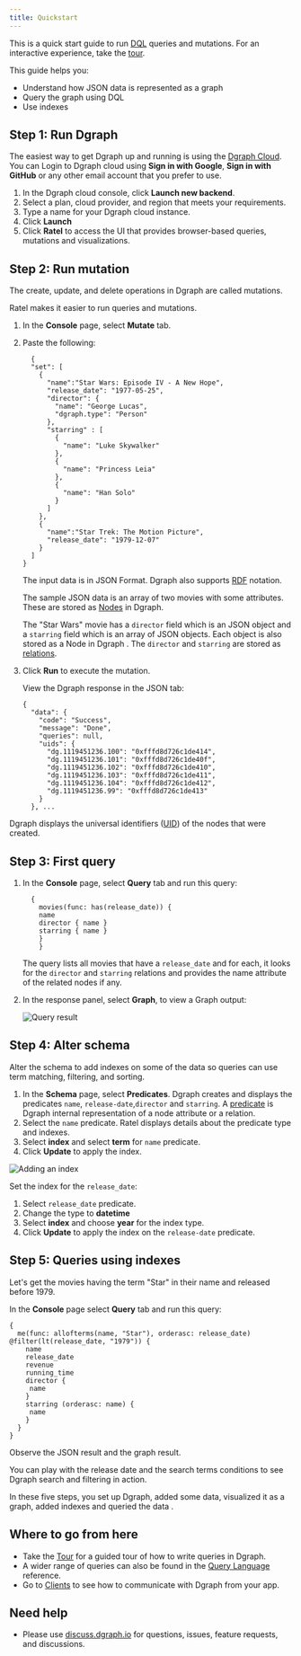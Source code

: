```yaml
---
title: Quickstart
---
```


This is a quick start guide to run [DQL](./glossary#RDF) queries and mutations.
For an interactive experience, take the [tour](https://dgraph.io/tour/).

This guide helps you:

- Understand how JSON data is represented as a graph
- Query the graph using DQL
- Use indexes

## Step 1: Run Dgraph

The easiest way to get Dgraph up and running is using the
[Dgraph Cloud](https://cloud.dgraph.io).  
You can Login to Dgraph cloud using **Sign in with Google**, **Sign in with
GitHub** or any other email account that you prefer to use.

1. In the Dgraph cloud console, click **Launch new backend**.
1. Select a plan, cloud provider, and region that meets your requirements.
1. Type a name for your Dgraph cloud instance.
1. Click **Launch**
1. Click **Ratel** to access the UI that provides browser-based queries,
   mutations and visualizations.

## Step 2: Run mutation

The create, update, and delete operations in Dgraph are called mutations.

Ratel makes it easier to run queries and mutations.

1. In the **Console** page, select **Mutate** tab.

2. Paste the following:

   ```dql
     {
     "set": [
       {
         "name":"Star Wars: Episode IV - A New Hope",
         "release_date": "1977-05-25",
         "director": {
           "name": "George Lucas",
           "dgraph.type": "Person"
         },
         "starring" : [
           {
             "name": "Luke Skywalker"
           },
           {
             "name": "Princess Leia"
           },
           {
             "name": "Han Solo"
           }
         ]
       },
       {
         "name":"Star Trek: The Motion Picture",
         "release_date": "1979-12-07"
       }
     ]
   }
   ```

   The input data is in JSON Format. Dgraph also supports [RDF](./glossary#RDF)
   notation.

   The sample JSON data is an array of two movies with some attributes. These
   are stored as [Nodes](./glossary#node) in Dgraph.

   The "Star Wars" movie has a `director` field which is an JSON object and a
   `starring` field which is an array of JSON objects. Each object is also
   stored as a Node in Dgraph . The `director` and `starring` are stored as
   [relations](./glossary#relation).

3. Click **Run** to execute the mutation.

   View the Dgraph response in the JSON tab:

   ```dql
   {
     "data": {
       "code": "Success",
       "message": "Done",
       "queries": null,
       "uids": {
         "dg.1119451236.100": "0xfffd8d726c1de414",
         "dg.1119451236.101": "0xfffd8d726c1de40f",
         "dg.1119451236.102": "0xfffd8d726c1de410",
         "dg.1119451236.103": "0xfffd8d726c1de411",
         "dg.1119451236.104": "0xfffd8d726c1de412",
         "dg.1119451236.99": "0xfffd8d726c1de413"
       }
     }, ...
   ```

Dgraph displays the universal identifiers ([UID](/dgraph/glossary#uid)) of the
nodes that were created.

## Step 3: First query

1. In the **Console** page, select **Query** tab and run this query:

   ```dql
     {
       movies(func: has(release_date)) {
       name
       director { name }
       starring { name }
       }
       }
   ```

   The query lists all movies that have a `release_date` and for each, it looks
   for the `director` and `starring` relations and provides the name attribute
   of the related nodes if any.

2. In the response panel, select **Graph**, to view a Graph output:

   ![Query result](/images/dql-quickstart/img1.png)

## Step 4: Alter schema

Alter the schema to add indexes on some of the data so queries can use term
matching, filtering, and sorting.

1. In the **Schema** page, select **Predicates**. Dgraph creates and displays
   the predicates `name`, `release-date`,`director` and `starring`. A
   [predicate](/dgraph/glossary#predicate) is Dgraph internal representation of
   a node attribute or a relation.
2. Select the `name` predicate. Ratel displays details about the predicate type
   and indexes.
3. Select **index** and select **term** for `name` predicate.
4. Click **Update** to apply the index.

![Adding an index](/images/dql-quickstart/predicate-name.png)

Set the index for the `release_date`:

1. Select `release_date` predicate.
2. Change the type to **datetime**
3. Select **index** and choose **year** for the index type.
4. Click **Update** to apply the index on the `release-date` predicate.

## Step 5: Queries using indexes

Let's get the movies having the term "Star" in their name and released
before 1979.

In the **Console** page select **Query** tab and run this query:

```dql
{
  me(func: allofterms(name, "Star"), orderasc: release_date) @filter(lt(release_date, "1979")) {
    name
    release_date
    revenue
    running_time
    director {
     name
    }
    starring (orderasc: name) {
     name
    }
  }
}
```

Observe the JSON result and the graph result.

You can play with the release date and the search terms conditions to see Dgraph
search and filtering in action.

In these five steps, you set up Dgraph, added some data, visualized it as a
graph, added indexes and queried the data .

## Where to go from here

- Take the [Tour](https://dgraph.io/tour/) for a guided tour of how to write
  queries in Dgraph.
- A wider range of queries can also be found in the
  [Query Language](/dgraph/dql/query) reference.
- Go to [Clients](/dgraph/sdks/overview) to see how to communicate with Dgraph
  from your app.

## Need help

- Please use [discuss.dgraph.io](https://discuss.dgraph.io) for questions,
  issues, feature requests, and discussions.
